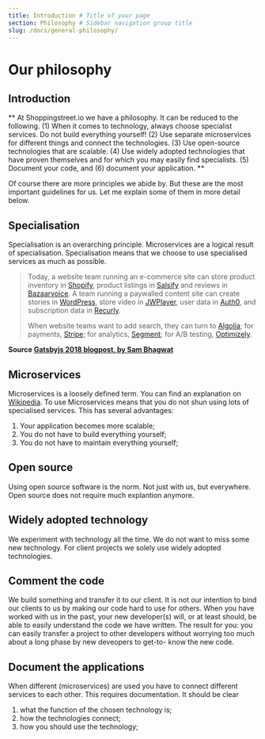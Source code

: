 ```yaml
---
title: Introduction # Title of your page
section: Philosophy # Sidebar navigation group title
slug: /docs/general-philosophy/
---
```


# Our philosophy

## Introduction

** At Shoppingstreet.io we have a philosophy. It can be reduced to the 
following. (1) When it comes to technology, always choose specialist
services. Do not build everything yourself! (2) Use separate microservices
for different things and connect the technologies. (3) Use open-source
technologies that are scalable. (4) Use widely adopted technologies that
have proven themselves and for which you may easily find specialists. 
(5) Document your code, and (6) document your application. **

Of course there are more principles we abide by. But these are the most
important guidelines for us. Let me explain some of them in more detail
below.

## Specialisation

Specialisation is an overarching principle. Microservices are a logical
result of specialisation. Specialisation means that we choose to use 
specialised services as much as possible.

> Today, a website team running an e-commerce site can store product 
> inventory in [Shopify](https://www.shopify.com), product listings 
> in [Salsify](https://www.salsify.com) and reviews in 
> [Bazaarvoice](https://www.bazaarvoice.com). A team running a paywalled 
> content site can create stories in [WordPress](https://www.wordpress.com), 
> store video in [JWPlayer](https://www.jwplayer.com), user data in 
> [Auth0](https://www.auth0.com), and subscription data in 
> [Recurly](https://www.recurly.com). 
> 
> When website teams want to add search, they can turn to 
> [Algolia](https://www.algolia.com); for payments, 
> [Stripe](https://www.stripe.com); for analytics, 
> [Segment](https://www.segment.com); for A/B testing, 
> [Optimizely](https://www.optimizely.com).

**Source [Gatsbyjs 2018 blogpost, by Sam Bhagwat](https://www.gatsbyjs.com/blog/2018-10-04-journey-to-the-content-mesh/)**

## Microservices

Microservices is a loosely defined term. You can find an explanation on
[Wikipedia](https://en.wikipedia.org/wiki/Microservices). To use 
Microservices means that you do not shun using lots of specialised 
services. This has several advantages:
 
1. Your application becomes more scalable;
2. You do not have to build everything yourself;
3. You do not have to maintain everything yourself;

## Open source

Using open source software is the norm. Not just with us, but everywhere.
Open source does not require much explantion anymore.

## Widely adopted technology

We experiment with technology all the time. We do not want to miss some
new technology. For client projects we solely use widely adopted 
technologies.

## Comment the code

We build something and transfer it to our client. It is not our intention
to bind our clients to us by making our code hard to use for others. When
you have worked with us in the past, your new developer(s) will, or at 
least should, be able to easily understand the code we have written. The
result for you: you can easily transfer a project to other developers
without worrying too much about a long phase by new deveopers to get-to-
know the new code.

## Document the applications

When different (microservices) are used you have to connect different 
services to each other. This requires documentation. It should be clear

1. what the function of the chosen technology is;
2. how the technologies connect;
3. how you should use the technology;

